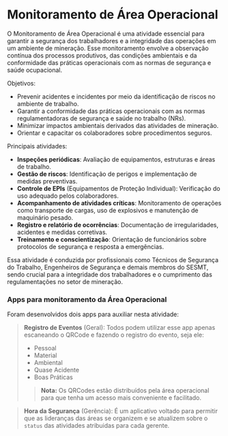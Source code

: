 # Monitoramento de Área Operacional

O Monitoramento de Área Operacional é uma atividade essencial para garantir a segurança dos trabalhadores e a integridade das operações em um ambiente de mineração. Esse monitoramento envolve a observação contínua dos processos produtivos, das condições ambientais e da conformidade das práticas operacionais com as normas de segurança e saúde ocupacional.

Objetivos:

- Prevenir acidentes e incidentes por meio da identificação de riscos no ambiente de trabalho.
- Garantir a conformidade das práticas operacionais com as normas regulamentadoras de segurança e saúde no trabalho (NRs).
- Minimizar impactos ambientais derivados das atividades de mineração.
- Orientar e capacitar os colaboradores sobre procedimentos seguros.

Principais atividades:

- **Inspeções periódicas**: Avaliação de equipamentos, estruturas e áreas de trabalho.
- **Gestão de riscos**: Identificação de perigos e implementação de medidas preventivas.
- **Controle de EPIs** (Equipamentos de Proteção Individual): Verificação do uso adequado pelos colaboradores.
- **Acompanhamento de atividades críticas**: Monitoramento de operações como transporte de cargas, uso de explosivos e manutenção de maquinário pesado.
- **Registro e relatório de ocorrências**: Documentação de irregularidades, acidentes e medidas corretivas.
- **Treinamento e conscientização**: Orientação de funcionários sobre protocolos de segurança e resposta a emergências.

Essa atividade é conduzida por profissionais como Técnicos de Segurança do Trabalho, Engenheiros de Segurança e demais membros do SESMT, sendo crucial para a integridade dos trabalhadores e o cumprimento das regulamentações no setor de mineração.

### Apps para monitoramento da Área Operacional

Foram desenvolvidos dois apps para auxiliar nesta atividade:

> **Registro de Eventos** (Geral): Todos podem utilizar esse app apenas escaneando o QRCode e fazendo o registro do evento, seja ele: 
> - Pessoal
> - Material
> - Ambiental
> - Quase Acidente
> - Boas Práticas
>> **Nota:** Os QRCodes estão distribuídos pela área operacional para que tenha um acesso mais conveniente e facilitado.

> **Hora da Segurança** (Gerência): É um aplicativo voltado para permitir que as lideranças das áreas se organizem e se atualizem sobre o `status` das atividades atribuidas para cada gerente.